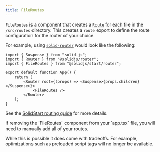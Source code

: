 ```yaml
---
title: FileRoutes
---
```


`FileRoutes` is a component that creates a [`Route`](/solid-router/reference/components/route) for each file in the `/src/routes` directory.
This creates a `route` export to define the route configuration for the router of your choice.

For example, using [`solid-router`](/solid-router) would look like the following:

```tsx {7-9} title="app.tsx"
import { Suspense } from "solid-js";
import { Router } from "@solidjs/router";
import { FileRoutes } from "@solidjs/start/router";

export default function App() {
	return (
		<Router root={(props) => <Suspense>{props.children}</Suspense>}>
			<FileRoutes />
		</Router>
	);
}
```

See the [SolidStart routing guide](/solid-start/building-your-application/routing) for more details.

<Callout type="caution">
If removing the `FileRoutes` component from your `app.tsx` file, you will need to manually add all of your routes.

While this is possible it does come with tradeoffs.
For example, optimizations such as preloaded script tags will no longer be available.

</Callout>
